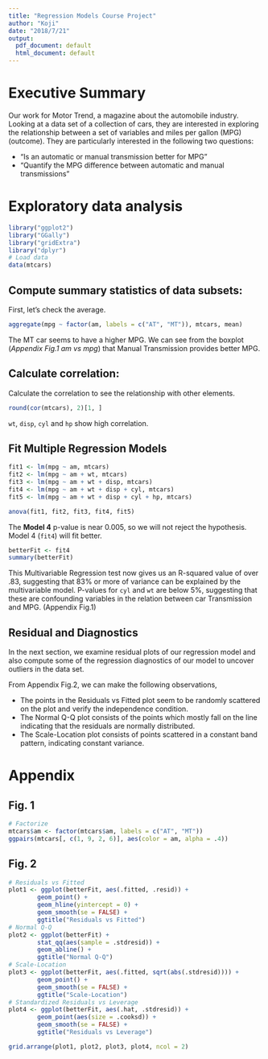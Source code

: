 ```yaml
---
title: "Regression Models Course Project"
author: "Koji"
date: "2018/7/21"
output:
  pdf_document: default
  html_document: default
---
```


# Executive Summary

Our work for Motor Trend, a magazine about the automobile industry. Looking at a data set of a collection of cars, they are interested in exploring the relationship between a set of variables and miles per gallon (MPG) (outcome). They are particularly interested in the following two questions:

- “Is an automatic or manual transmission better for MPG”
- "Quantify the MPG difference between automatic and manual transmissions"

# Exploratory data analysis

```r
library("ggplot2")
library("GGally")
library("gridExtra")
library("dplyr")
# Load data
data(mtcars)
```


## Compute summary statistics of data subsets:

First, let's check the average.
```r
aggregate(mpg ~ factor(am, labels = c("AT", "MT")), mtcars, mean)
```
The MT car seems to have a higher MPG.
We can see from the boxplot (*Appendix Fig.1 am vs mpg*) that Manual Transmission provides better MPG. 

## Calculate correlation:

Calculate the correlation to see the relationship with other elements.

```r
round(cor(mtcars), 2)[1, ]
```
`wt`, `disp`, `cyl` and `hp` show high correlation.

## Fit Multiple Regression Models

```r
fit1 <- lm(mpg ~ am, mtcars)
fit2 <- lm(mpg ~ am + wt, mtcars)
fit3 <- lm(mpg ~ am + wt + disp, mtcars)
fit4 <- lm(mpg ~ am + wt + disp + cyl, mtcars)
fit5 <- lm(mpg ~ am + wt + disp + cyl + hp, mtcars)
```

```r
anova(fit1, fit2, fit3, fit4, fit5)
```

The **Model 4** p-value is near 0.005, so we will not reject the hypothesis. Model 4 (`fit4`) will fit better.

```r
betterFit <- fit4
summary(betterFit)
```

This Multivariable Regression test now gives us an R-squared value of over .83, suggesting that 83% or more of variance can be explained by the multivariable model. P-values for `cyl` and `wt` are below 5%, suggesting that these are confounding variables in the relation between car Transmission and MPG. (Appendix Fig.1)

## Residual and Diagnostics

In the next section, we examine residual plots of our regression model and also compute some of the regression diagnostics of our model to uncover outliers in the data set.

From Appendix Fig.2, we can make the following observations,

- The points in the Residuals vs Fitted plot seem to be randomly scattered on the plot and verify the independence condition.
- The Normal Q-Q plot consists of the points which mostly fall on the line indicating that the residuals are normally distributed.
- The Scale-Location plot consists of points scattered in a constant band pattern, indicating constant variance.

# Appendix

## Fig. 1
```r
# Factorize
mtcars$am <- factor(mtcars$am, labels = c("AT", "MT"))
ggpairs(mtcars[, c(1, 9, 2, 6)], aes(color = am, alpha = .4))
```

## Fig. 2
```r
# Residuals vs Fitted
plot1 <- ggplot(betterFit, aes(.fitted, .resid)) +
        geom_point() +
        geom_hline(yintercept = 0) +
        geom_smooth(se = FALSE) +
        ggtitle("Residuals vs Fitted")
# Normal Q-Q
plot2 <- ggplot(betterFit) +
        stat_qq(aes(sample = .stdresid)) +
        geom_abline() +
        ggtitle("Normal Q-Q")
# Scale-Location
plot3 <- ggplot(betterFit, aes(.fitted, sqrt(abs(.stdresid)))) +
        geom_point() +
        geom_smooth(se = FALSE) +
        ggtitle("Scale-Location")
# Standardized Residuals vs Leverage
plot4 <- ggplot(betterFit, aes(.hat, .stdresid)) +
        geom_point(aes(size = .cooksd)) +
        geom_smooth(se = FALSE) +
        ggtitle("Residuals vs Leverage")

grid.arrange(plot1, plot2, plot3, plot4, ncol = 2)
```
